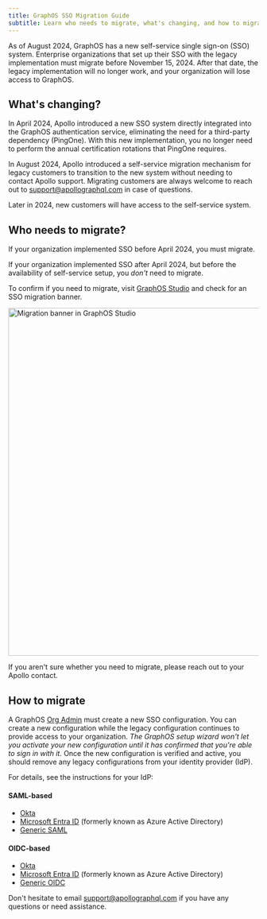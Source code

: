 ```yaml
---
title: GraphOS SSO Migration Guide
subtitle: Learn who needs to migrate, what's changing, and how to migrate
---
```


As of August 2024, GraphOS has a new self-service single sign-on (SSO) system. Enterprise organizations that set up their SSO with the legacy implementation must migrate before November 15, 2024.
After that date, the legacy implementation will no longer work, and your organization will lose access to GraphOS.

## What's changing?

In April 2024, Apollo introduced a new SSO system directly integrated into the GraphOS authentication service, eliminating the need for a third-party dependency (PingOne).
With this new implementation, you no longer need to perform the annual certification rotations that PingOne requires.

In August 2024, Apollo introduced a self-service migration mechanism for legacy customers to transition to the new system without needing to contact Apollo support.
Migrating customers are always welcome to reach out to [support@apollographql.com](mailto:support@apollographql.com) in case of questions.

Later in 2024, new customers will have access to the self-service system.

## Who needs to migrate?

If your organization implemented SSO before April 2024, you must migrate.

<Note>

If your organization implemented SSO after April 2024, but before the availability of self-service setup, you _don't_ need to migrate.

</Note>

To confirm if you need to migrate, visit [GraphOS Studio](https://studio.apollographql.com?referrer=docs-content) and check for an SSO migration banner.

<img
  src="../../../img/sso/migration-banner.jpg"
  alt="Migration banner in GraphOS Studio"
  className="screenshot"
  width="700"
/>

If you aren't sure whether you need to migrate, please reach out to your Apollo contact.

## How to migrate

A GraphOS [Org Admin](../members/#organization-wide-member-roles) must create a new SSO configuration.
You can create a new configuration while the legacy configuration continues to provide access to your organization.
_The GraphOS setup wizard won't let you activate your new configuration until it has confirmed that you're able to sign in with it._
Once the new configuration is verified and active, you should remove any legacy configurations from your identity provider (IdP).

For details, see the instructions for your IdP:

#### SAML-based

- [Okta](./saml-okta)
- [Microsoft Entra ID](./saml-microsoft-entra-id) (formerly known as Azure Active Directory)
- [Generic SAML](./saml-integration-guide)

#### OIDC-based

- [Okta](./oidc-okta)
- [Microsoft Entra ID](./oidc-microsoft-entra-id) (formerly known as Azure Active Directory)
- [Generic OIDC](./oidc-integration-guide/)

Don't hesitate to email [support@apollographql.com](mailto:support@apollographql.com) if you have any questions or need assistance.
